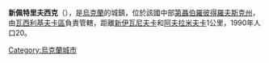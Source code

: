 '''新佩特里夫西克'''（{{lang-uk|Новопетрівське}}），是[[烏克蘭|烏克蘭]]的城鎮，位於該國中部[[第聶伯羅彼得羅夫斯克州|第聶伯羅彼得羅夫斯克州]]，由[[瓦西利基夫卡區|瓦西利基夫卡區]]負責管轄，距離[[新伊瓦尼夫卡_(瓦西利基夫卡區)|新伊瓦尼夫卡]]和[[阿夫拉米夫卡_(瓦西利基夫卡區)|阿夫拉米夫卡]]1公里，1990年人口20。

{{Ukraine-geo-stub}}
[[Category:烏克蘭城市|Category:烏克蘭城市]]